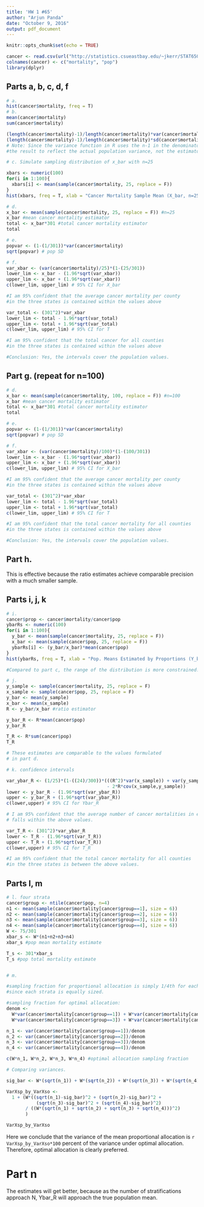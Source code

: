 ```yaml
---
title: 'HW 1 #65'
author: "Arjun Panda"
date: "October 9, 2016"
output: pdf_document
---
```


```r
knitr::opts_chunk$set(echo = TRUE)
```


```r
cancer <- read.csv(url("http://statistics.csueastbay.edu/~jkerr/STAT65012/cancer.txt"), header=FALSE, col.names=c("x1","x2"))
colnames(cancer) <- c("mortality", "pop")
library(dplyr)

```
## Parts a, b, c, d, f

```r
# a.
hist(cancer$mortality, freq = T)
# b. 
mean(cancer$mortality)
sum(cancer$mortality)

(length(cancer$mortality)-1)/length(cancer$mortality)*var(cancer$mortality) #population var
(length(cancer$mortality)-1)/length(cancer$mortality)*sd(cancer$mortality) #pop SD
# Note: Since the variance function in R uses the n-1 in the denominator, I modify 
#the result to reflect the actual population variance, not the estimator.

# c. Simulate sampling distribution of x_bar with n=25

xbars <- numeric(100)
for(i in 1:100){
  xbars[i] <- mean(sample(cancer$mortality, 25, replace = F))
}
hist(xbars, freq = T, xlab = "Cancer Mortality Sample Mean (X_bar, n=25)")

# d. 
x_bar <- mean(sample(cancer$mortality, 25, replace = F)) #n=25
x_bar #mean cancer mortality estimator
total <- x_bar*301 #total cancer mortality estimator
total

# e. 
popvar <- (1-(1/301))*var(cancer$mortality)
sqrt(popvar) # pop SD

# f. 
var_xbar <- (var(cancer$mortality)/25)*(1-(25/301))
lower_lim <- x_bar - (1.96*sqrt(var_xbar))
upper_lim <- x_bar + (1.96*sqrt(var_xbar))
c(lower_lim, upper_lim) # 95% CI for X_bar

#I am 95% confident that the average cancer mortality per county 
#in the three states is contained within the values above

var_total <- (301^2)*var_xbar
lower_lim <- total - 1.96*sqrt(var_total)
upper_lim <- total + 1.96*sqrt(var_total)
c(lower_lim, upper_lim) # 95% CI for T

#I am 95% confident that the total cancer for all counties 
#in the three states is contained within the values above

#Conclusion: Yes, the intervals cover the population values.

```
## Part g. (repeat for n=100)
```r

# d. 
x_bar <- mean(sample(cancer$mortality, 100, replace = F)) #n=100
x_bar #mean cancer mortality estimator
total <- x_bar*301 #total cancer mortality estimator
total

# e. 
popvar <- (1-(1/301))*var(cancer$mortality)
sqrt(popvar) # pop SD

# f. 
var_xbar <- (var(cancer$mortality)/100)*(1-(100/301))
lower_lim <- x_bar - (1.96*sqrt(var_xbar))
upper_lim <- x_bar + (1.96*sqrt(var_xbar))
c(lower_lim, upper_lim) # 95% CI for X_bar

#I am 95% confident that the average cancer mortality per county 
#in the three states is contained within the values above

var_total <- (301^2)*var_xbar
lower_lim <- total - 1.96*sqrt(var_total)
upper_lim <- total + 1.96*sqrt(var_total)
c(lower_lim, upper_lim) # 95% CI for T

#I am 95% confident that the total cancer mortality for all counties 
#in the three states is contained within the values above

#Conclusion: Yes, the intervals cover the population values.
```

## Part h.

This is effective because the ratio estimates achieve comparable precision with a much smaller sample.

## Parts i, j, k 

```r

# i.
cancer$prop <- cancer$mortality/cancer$pop
ybarRs <- numeric(100)
for(i in 1:100){
  y_bar <- mean(sample(cancer$mortality, 25, replace = F))
  x_bar <- mean(sample(cancer$pop, 25, replace = F))
  ybarRs[i] <- (y_bar/x_bar)*mean(cancer$pop)
}
hist(ybarRs, freq = T, xlab = "Pop. Means Estimated by Proportions (Y_bar_R, n=25)")

#Compared to part c, the range of the distribution is more constrained.  

# j.
y_sample <- sample(cancer$mortality, 25, replace = F)
x_sample <- sample(cancer$pop, 25, replace = F)
y_bar <- mean(y_sample)
x_bar <- mean(x_sample)
R <- y_bar/x_bar #ratio estimator

y_bar_R <- R*mean(cancer$pop)
y_bar_R

T_R <- R*sum(cancer$pop)
T_R

# These estimates are comparable to the values formulated
# in part d. 

# k. confidence intervals

var_ybar_R <- (1/25)*(1-((24)/300))*(((R^2)*var(x_sample)) + var(y_sample) 
                                     - 2*R*cov(x_sample,y_sample))
lower <- y_bar_R - (1.96*sqrt(var_ybar_R))
upper <- y_bar_R + (1.96*sqrt(var_ybar_R))
c(lower,upper) # 95% CI for Ybar_R

# I am 95% confident that the average number of cancer mortalities in each county
# falls within the above values. 

var_T_R <- (301^2)*var_ybar_R
lower <- T_R - (1.96*sqrt(var_T_R))
upper <- T_R + (1.96*sqrt(var_T_R))
c(lower,upper) # 95% CI for T_R

#I am 95% confident that the total cancer mortality for all counties 
#in the three states is between the above values.

```

## Parts l, m

```r
# l. four strata
cancer$group <- ntile(cancer$pop, n=4)
n1 <- mean(sample(cancer$mortality[cancer$group==1], size = 6))
n2 <- mean(sample(cancer$mortality[cancer$group==2], size = 6))
n3 <- mean(sample(cancer$mortality[cancer$group==3], size = 6))
n4 <- mean(sample(cancer$mortality[cancer$group==4], size = 6))
W <- 75/301 
xbar_s <- W*(n1+n2+n3+n4)
xbar_s #pop mean mortality estimate

T_s <- 301*xbar_s
T_s #pop total mortality estimate


# m. 

#sampling fraction for proportional allocation is simply 1/4th for each strata,
#since each strata is equally sized. 

#sampling fraction for optimal allocation:
denom <- 
  W*var(cancer$mortality[cancer$group==1]) + W*var(cancer$mortality[cancer$group==2]) +
  W*var(cancer$mortality[cancer$group==3]) + W*var(cancer$mortality[cancer$group==4])

n_1 <- var(cancer$mortality[cancer$group==1])/denom
n_2 <- var(cancer$mortality[cancer$group==2])/denom
n_3 <- var(cancer$mortality[cancer$group==3])/denom
n_4 <- var(cancer$mortality[cancer$group==4])/denom

c(W*n_1, W*n_2, W*n_3, W*n_4) #optimal allocation sampling fraction

# Comparing variances.

sig_bar <- W*(sqrt(n_1)) + W*(sqrt(n_2)) + W*(sqrt(n_3)) + W*(sqrt(n_4))

VarXsp_by_VarXso <- 
  1 + (W*((sqrt(n_1)-sig_bar)^2 + (sqrt(n_2)-sig_bar)^2 +
           (sqrt(n_3)-sig_bar)^2 + (sqrt(n_4)-sig_bar)^2)
       / ((W*(sqrt(n_1) + sqrt(n_2) + sqrt(n_3) + sqrt(n_4)))^2)
       )

VarXsp_by_VarXso

```

Here we conclude that the variance of the mean proportional allocation is `r VarXsp_by_VarXso*100` percent of the variance under optimal allocation. Therefore, optimal allocation is clearly preferred. 

# Part n

The estimates will get better, because as the number of stratifications approach N, Ybar_R will approach the true population mean. 





